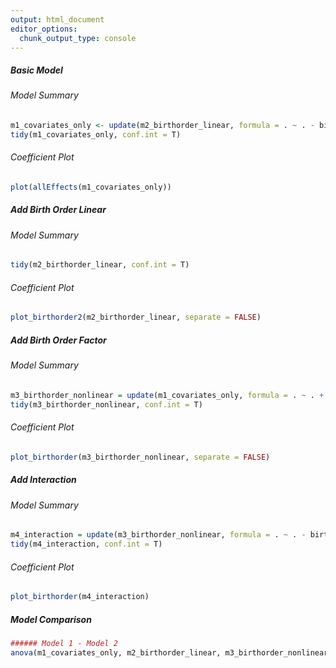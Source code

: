 ```yaml
---
output: html_document
editor_options: 
  chunk_output_type: console
---
```


##### Basic Model {.tabset}

###### Model Summary
```r
m1_covariates_only <- update(m2_birthorder_linear, formula = . ~ . - birth_order)
tidy(m1_covariates_only, conf.int = T)
```

###### Coefficient Plot {.active}
```r
plot(allEffects(m1_covariates_only))
```

##### Add Birth Order Linear {.tabset}

###### Model Summary
```r
tidy(m2_birthorder_linear, conf.int = T)
```

###### Coefficient Plot {.active}
```r
plot_birthorder2(m2_birthorder_linear, separate = FALSE)
```

##### Add Birth Order Factor {.tabset}

###### Model Summary
```r
m3_birthorder_nonlinear = update(m1_covariates_only, formula = . ~ . + birth_order_nonlinear)
tidy(m3_birthorder_nonlinear, conf.int = T)
```

###### Coefficient Plot {.active}
```r
plot_birthorder(m3_birthorder_nonlinear, separate = FALSE)
```

##### Add Interaction {.tabset .active}

###### Model Summary
```r
m4_interaction = update(m3_birthorder_nonlinear, formula = . ~ . - birth_order_nonlinear - sibling_count + count_birth_order)
tidy(m4_interaction, conf.int = T)
```

###### Coefficient Plot {.active}
```r
plot_birthorder(m4_interaction)
```

##### Model Comparison
```r
###### Model 1 - Model 2
anova(m1_covariates_only, m2_birthorder_linear, m3_birthorder_nonlinear, m4_interaction)
```
